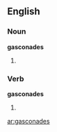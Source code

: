 ==English==

===Noun===
'''gasconades'''

# {{plural of|gasconade}}

===Verb===
'''gasconades'''

# {{third person singular of|gasconade}}

[[ar:gasconades]]